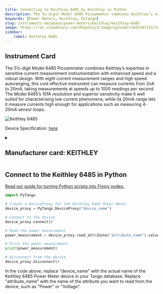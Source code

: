 ```yaml
---
title: Connecting to Keithley 6485 by Keithley in Python
description: The 5½-digit Model 6485 Picoammeter combines Keithley’s expertise in sensitive current measurement instrumentation with enhanced speed and a robust design. With eight current measurement ranges and high speed autoranging, this cost effective instrument can measure currents from 2nA to 20mA, taking measurements at speeds up to 1000 readings per second. The Model 6485’s 10fA resolution and superior sensitivity make it well suited for characterising low current phenomena, while its 20mA range lets it measure currents high enough for applications such as measuring 4-20mA sensor loops.
keywords: [Power Meters, Keithley, PyTango] 
slug: instruments-database/power-meters/keithley/keithley-6485 
image: https://res.cloudinary.com/dhopxs1y3/image/upload/v1692287133/Instruments/Power%20Meters/Keithley-6485/Keithley-6485.png
sidebar:
    label: Keithley 6485 
---
```



## Instrument Card

The 5½-digit Model 6485 Picoammeter combines Keithley’s expertise in sensitive current measurement instrumentation with enhanced speed and a robust design. With eight current measurement ranges and high speed autoranging, this cost effective instrument can measure currents from 2nA to 20mA, taking measurements at speeds up to 1000 readings per second. The Model 6485’s 10fA resolution and superior sensitivity make it well suited for characterising low current phenomena, while its 20mA range lets it measure currents high enough for applications such as measuring 4-20mA sensor loops.

![Keithley 6485](https://res.cloudinary.com/dhopxs1y3/image/upload/v1692287133/Instruments/Power%20Meters/Keithley-6485/Keithley-6485.png)

Device Specification: [here](https://www.testequipmenthq.com/datasheets/KEITHLEY-6485-Datasheet.pdf)

<details style={{ marginTop: "15px"}}>
<summary><h2 style={{display:'inline'}}>Manufacturer card: KEITHLEY</h2></summary>

![KEITHLEY](https://res.cloudinary.com/dhopxs1y3/image/upload/v1692806202/Instruments/Vendor%20Logos/Keithley.png)

Keithley Instruments is a measurement and instrument company headquartered in Solon, Ohio, that develops, manufactures, markets, and sells data acquisition products, as well as complete systems for high-volume production and assembly testing.

- Headquarters: Cleveland, Ohio, United States
- Yearly Revenue (millions, USD): 110.6
- Vendor Website: [here](https://www.tek.com/en)

</details>


<FeaturedInstrumentVideo category="POWER_METERS" />

## Connect to the Keithley 6485 in Python

[Read our guide for turning Python scripts into Flojoy nodes.](https://docs.flojoy.ai/contribution/blocks/custom-flojoy-block/)



<Tabs>
<TabItem value="Flojoy" label="Flojoy" className="flojoy-instrument-tabs">

<SectionsCard category="POWER_METERS" manufacturer="Keithley"></SectionsCard>

</TabItem>
<TabItem value="PyTango" label="PyTango">

```python
import PyTango

# Create a DeviceProxy for the Keithley 6485 Power Meter
device_proxy = PyTango.DeviceProxy("device_name")

# Connect to the device
device_proxy.connect()

# Read the power measurement
power_measurement = device_proxy.read_attribute("attribute_name").value

# Print the power measurement
print(power_measurement)

# Disconnect from the device
device_proxy.disconnect()
```

In the code above, replace "device_name" with the actual name of the Keithley 6485 Power Meter device in your Tango database. Replace "attribute_name" with the name of the attribute you want to read from the device, such as "Power" or "Voltage".

</TabItem>
</Tabs>